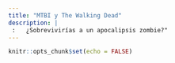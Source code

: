 ---
title: "MTBI y The Walking Dead"
description: |
 :   ¿Sobrevivirías a un apocalipsis zombie?"
---

```{r setup, include=FALSE}
knitr::opts_chunk$set(echo = FALSE)
```

